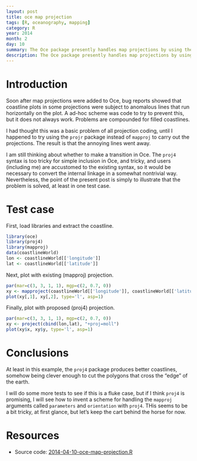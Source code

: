 ```yaml
---
layout: post
title: oce map projection
tags: [R, oceanography, mapping]
category: R
year: 2014
month: 2
day: 10
summary: The Oce package presently handles map projections by using the ``mapproj`` package, but an alternative is the ``proj4`` package.  This post compares the two, focussing on the vexing problem of islands crossing the edge of the earth, which causes spurious lines on some Oce maps at present.
description: The Oce package presently handles map projections by using the ``mapproj`` package, but an alternative is the ``proj4`` package.  This post compares the two, focussing on the vexing problem of islands crossing the edge of the earth, which causes spurious lines on some Oce maps at present.
---
```


# Introduction

Soon after map projections were added to Oce, bug reports showed that coastline plots in some projections were subject to anomalous lines that run horizontally on the plot.  A ad-hoc scheme was code to try to prevent this, but it does not always work.  Problems are compounded for filled coastlines.

I had thought this was a basic problem of all projection coding, until I happened to try using the ``projr`` package instead of ``mapproj`` to carry out the projections.  The result is that the annoying lines went away.

I am still thinking about whether to make a transition in Oce.  The ``proj4`` syntax is too tricky for simple inclusion in Oce, and tricky, and users (including me) are accustomed to the existing syntax, so it would be necessary to convert the internal linkage in a somewhat nontrivial way.  Nevertheless, the point of the present post is simply to illustrate that the problem is solved, at least in one test case.


# Test case

First, load libraries and extract the coastline.

```r
library(oce)
library(proj4)
library(mapproj)
data(coastlineWorld)
lon <- coastlineWorld[['longitude']]
lat <- coastlineWorld[['latitude']]
```

Next, plot with existing (mapproj) projection.

```r
par(mar=c(3, 3, 1, 1), mgp=c(2, 0.7, 0))
xy <- mapproject(coastlineWorld[['longitude']], coastlineWorld[['latitude']], proj="mollweide")
plot(xy[,1], xy[,2], type='l', asp=1)
```

Finally, plot with proposed (proj4) projection.

```r
par(mar=c(3, 3, 1, 1), mgp=c(2, 0.7, 0))
xy <- project(cbind(lon,lat), "+proj=moll")
plot(xy$x, xy$y, type='l', asp=1)
```
# Conclusions

At least in this example, the ``proj4`` package produces better coastlines, somehow being clever enough to cut the polygons that cross the "edge" of the earth.

I will do some more tests to see if this is a fluke case, but if I think ``proj4`` is promising, I will see how to invent a scheme for handling the ``mapproj`` arguments called ``parameters`` and ``orientation`` with ``proj4``.  THis seems to be a bit tricky, at first glance, but let's keep the cart behind the horse for now.


# Resources
* Source code: [2014-04-10-oce-map-projection.R]({{ site.url }}/assets/2014-02-10-oce-map-projection.R)
